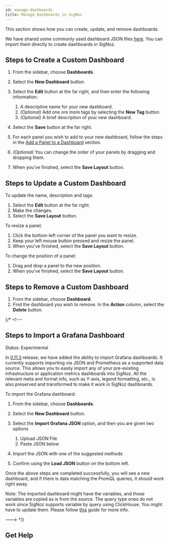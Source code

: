 ```yaml
---
id: manage-dashboards
title: Manage Dashboards in SigNoz
---
```



This section shows how you can create, update, and remove dashboards.

<Admonition type="tip">

We have shared some commonly used dashboard JSON files [here](https://github.com/SigNoz/dashboards). You can import them directly to create dashboards in SigNoz.

</Admonition>

## Steps to Create a Custom Dashboard

1. From the sidebar, choose **Dashboards**.
2. Select the **New Dashboard** button.
3. Select the **Edit** button at the far right, and then enter the following information:
    1. A descriptive name for your new dashboard.
    2. *(Optional)* Add one ore more tags by selecting the **New Tag** button.
    3. *(Optional)* A brief description of your new dashboard.

4. Select the **Save** button at the far right.

5. For each panel you wish to add to your new dashboard, follow the steps in the [Add a Panel to a Dashboard](/docs/userguide/manage-panels#add-a-panel-to-a-dashboard) section.

6. *(Optional)* You can change the order of your panels by dragging and dropping them.

7. When you’ve finished, select the **Save Layout** button.


## Steps to Update a Custom Dashboard

To update the name, description and tags:

1. Select the **Edit** button at the far right.
2. Make the changes.
3. Select the **Save Layout** button.

To resize a panel:

1. Click the bottom-left corner of the panel you want to resize.
2. Keep your left mouse button pressed and resize the panel.
3. When you've finished, select the **Save Layout** button.

To change the position of a panel:

1. Drag and drop a panel to the new position.
2. When you’ve finished, select the **Save Layout** button.


## Steps to Remove a Custom Dashboard

1. From the sidebar, choose **Dashboard**.
2. Find the dashboard you wish to remove. In the **Action** column, select the **Delete** button.

{/* <!---
## Steps to Import a Grafana Dashboard

Status: Experimental


In [0.11.3](https://github.com/SigNoz/signoz/releases/tag/v0.11.3) release, we have added the ability to import Grafana dashboards. It currently supports importing via JSON and Prometheus as a supported data source. This allows you to easily import any of your pre-existing infrastructure or application metrics dashboards into SigNoz. All the relevant meta and format info, such as Y-axis, legend formatting, etc., is also preserved and transformed to make it work in SigNoz dashboards.

To import the Grafana dashboard:


1. From the sidebar, choose **Dashboards**.
2. Select the **New Dashboard** button.
3. Select the **Import Grafana JSON** option, and then you are given two options

    1. Upload JSON File
    2. Paste JSON below
4. Import the JSON with one of the suggested methods
5. Confirm using the **Load JSON** button on the bottom left.

Once the above steps are completed successfully, you will see a new dashboard, and if there is data matching the PromQL queries, it should work right away.

Note: The imported dashboard might have the variables, and those variables are copied as is from the source. The query type ones do not work since SigNoz supports variable by query using ClickHouse. You might have to update them. Please follow [this](./manage-variables.md) guide for more info.

---> */}

## Get Help

<GetHelp />

